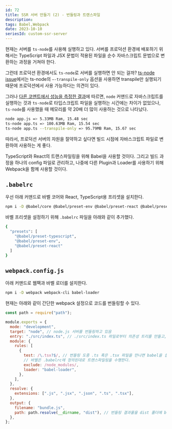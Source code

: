 ```yaml
---
id: 72
title: SSR 서버 만들기 (2) - 번들링과 트랜스파일
description:
tags: Babel,Webpack
date: 2023-10-10
seriesId: custom-ssr-server
---
```


현재는 서버를 `ts-node`를 사용해 실행하고 있다. 서버를 프로덕션 환경에 배포하기 위해서는 TypeScript 파일과 JSX 문법이 적용된 파일을 순수 자바스크립트 문법으로 변환하는 과정을 거쳐야 한다.

그런데 프로덕션 환경에서도 `ts-node`로 서버를 실행하면 안 되는 걸까? [ts-node issue](https://github.com/TypeStrong/ts-node/issues/104#issuecomment-250252708)에서는 ts-node의 `—-transpile-only` 옵션을 사용하면 transpile만 실행되기 때문에 프로덕션에서 사용 가능하다는 의견이 있다.

그러나 [다른 코멘트에서 성능을 측정한 결과](https://github.com/TypeStrong/ts-node/issues/104#issuecomment-1580887370)에 따르면, `node` 커맨드로 자바스크립트를 실행하는 것과 `ts-node`로 타입스크립트 파일을 실행하는 시간에는 차이가 없었으나, `ts-node`를 사용했을 때 메모리를 약 20배 더 많이 사용하는 것으로 나타났다.

```bash
node app.js => 5.33MB Ram, 15.48 sec
ts-node app.ts => 100.63MB Ram, 15.54 sec
ts-node app.ts --transpile-only => 95.79MB Ram, 15.67 sec
```

따라서, 프로덕션 서버의 자원을 절약하고 싶다면 빌드 시점에 자바스크립트 파일로 변환하여 사용하는 게 좋다.

TypeScript와 React의 트랜스파일링을 위해 Babel을 사용할 것이다. 그리고 빌드 과정을 하나의 config 파일로 관리하고, 나중에 다른 Plugin과 Loader를 사용하기 위해 Webpack을 함께 사용할 것이다.

## `.babelrc`

우선 아래 커맨드로 바벨 코어와 React, TypeScript용 프리셋을 설치한다.

```bash
npm i -D @babel/core @babel/preset-env @babel/preset-react @babel/preset-typescript
```

바벨 프리셋을 설정하기 위해 `.babelrc` 파일을 아래와 같이 추가했다.

```bash
{
  "presets": [
    "@babel/preset-typescript",
    "@babel/preset-env",
    "@babel/preset-react"
  ]
}
```

## `webpack.config.js`

아래 커맨드로 웹팩과 바벨 로더를 설치한다.

```bash
npm i -D webpack webpack-cli babel-loader
```

현재는 아래와 같이 간단한 webpack 설정으로 코드를 번들링할 수 있다.

```jsx
const path = require("path");

module.exports = {
  mode: "development",
  target: "node", // node.js 서버를 번들링하고 있음
  entry: "./src/index.ts", // ./src/index.ts 파일로부터 의존성 트리를 만들고, 이 의존성 트리를 하나의 파일로 번들링한다.
  module: {
    rules: [
      {
        test: /\.tsx?$/, // 번들링 도중 .ts 혹은 .tsx 파일을 만나면 babel을 실행해 트랜스파일링한다.
        // 바벨은 .babelrc에 정의된대로 트랜스파일링을 수행한다.
        exclude: /node_modules/,
        loader: "babel-loader",
      },
    ],
  },
  resolve: {
    extensions: [".js", ".jsx", ".json", ".ts", ".tsx"],
  },
  output: {
    filename: "bundle.js",
    path: path.resolve(__dirname, "dist"), // 번들링 결과물을 dist 폴더에 bundle.js란 이름으로 저장한다.
  },
};
```
